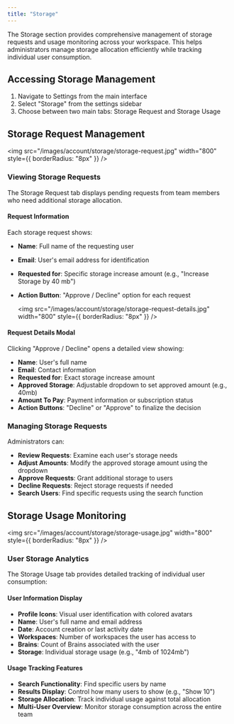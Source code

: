 ```yaml
---
title: "Storage"
---
```


The Storage section provides comprehensive management of storage requests and usage monitoring across your workspace. This helps administrators manage storage allocation efficiently while tracking individual user consumption.

## Accessing Storage Management

1. Navigate to Settings from the main interface
2. Select "Storage" from the settings sidebar
3. Choose between two main tabs: Storage Request and Storage Usage

## Storage Request Management

  <img
    src="/images/account/storage/storage-request.jpg"
    width="800"
    style={{ borderRadius: "8px" }}
  />

### Viewing Storage Requests

The Storage Request tab displays pending requests from team members who need additional storage allocation.

#### Request Information
Each storage request shows:
- **Name**: Full name of the requesting user
- **Email**: User's email address for identification
- **Requested for**: Specific storage increase amount (e.g., "Increase Storage by 40 mb")
- **Action Button**: "Approve / Decline" option for each request

  <img
    src="/images/account/storage/storage-request-details.jpg"
    width="800"
    style={{ borderRadius: "8px" }}
  />

#### Request Details Modal
Clicking "Approve / Decline" opens a detailed view showing:
- **Name**: User's full name
- **Email**: Contact information
- **Requested for**: Exact storage increase amount
- **Approved Storage**: Adjustable dropdown to set approved amount (e.g., 40mb)
- **Amount To Pay**: Payment information or subscription status
- **Action Buttons**: "Decline" or "Approve" to finalize the decision

### Managing Storage Requests
Administrators can:
- **Review Requests**: Examine each user's storage needs
- **Adjust Amounts**: Modify the approved storage amount using the dropdown
- **Approve Requests**: Grant additional storage to users
- **Decline Requests**: Reject storage requests if needed
- **Search Users**: Find specific requests using the search function

## Storage Usage Monitoring

  <img
    src="/images/account/storage/storage-usage.jpg"
    width="800"
    style={{ borderRadius: "8px" }}
  />

### User Storage Analytics
The Storage Usage tab provides detailed tracking of individual user consumption:

#### User Information Display
- **Profile Icons**: Visual user identification with colored avatars
- **Name**: User's full name and email address
- **Date**: Account creation or last activity date
- **Workspaces**: Number of workspaces the user has access to
- **Brains**: Count of Brains associated with the user
- **Storage**: Individual storage usage (e.g., "4mb of 1024mb")

#### Usage Tracking Features
- **Search Functionality**: Find specific users by name
- **Results Display**: Control how many users to show (e.g., "Show 10")
- **Storage Allocation**: Track individual usage against total allocation
- **Multi-User Overview**: Monitor storage consumption across the entire team